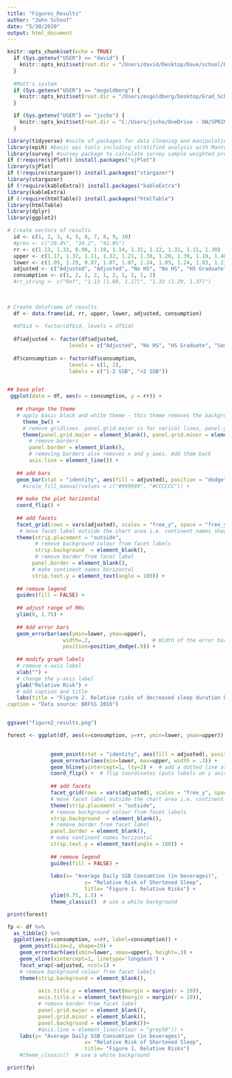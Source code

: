 ```yaml
---
title: "Figures_Results"
author: "John Schoof"
date: "5/30/2020"
output: html_document
---
```





```r
knitr::opts_chunk$set(echo = TRUE)
  if (Sys.getenv("USER") == "david") {
    knitr::opts_knit$set(root.dir = "/Users/david/Desktop/Dave/school/Epi 514/Final Project/Analysis/")
  }
  
  #Matt's system
  if (Sys.getenv("USER") == "msgoldberg") {
    knitr::opts_knit$set(root.dir = "/Users/msgoldberg/Desktop/Grad_School/Year_1/Q3/EPI514/SSB_Paper/")
  }

  if (Sys.getenv("USER") == "jscho") {
    knitr::opts_knit$set(root.dir = "C:/Users/jscho/OneDrive - UW/SPRING 2020-LAPTOP-7K6NFTGB/EPI 514/")
  }


```




```r

library(tidyverse) #suite of packages for data cleaning and manipulation
library(epiR) #basic epi tools including stratified analysis with Mantel Haenszel
library(survey) #survey package to calculate survey sample weighted prevalence
if (!require(sjPlot)) install.packages("sjPlot")
library(sjPlot)
if (!require(stargazer)) install.packages("stargazer")
library(stargazer)
if (!require(kableExtra)) install.packages("kableExtra")
library(kableExtra)
if (!require(htmlTable)) install.packages("htmlTable")
library(htmlTable)
library(dplyr)
library(ggplot2)
```




```r

# Create vectors of results
  id <- c(1, 2, 3, 4, 5, 6, 7, 8, 9, 10)  
  #prev <- c("29.4%", "34.2", "41.0%")
  rr <- c(1.13, 1.33, 0.98, 1.19, 1.14, 1.31, 1.12, 1.31, 1.11, 1.30)
  upper <- c(1.17, 1.37, 1.11, 1.32, 1.21, 1.38, 1.20, 1.39, 1.19, 1.40)
  lower <- c(1.09, 1.29, 0.87, 1.07, 1.07, 1.24, 1.05, 1.24, 1.03, 1.21)
  adjusted <- c("Adjusted", "Adjusted", "No HS", "No HS", "HS Graduate", "HS Graduate", "Some College", "Some College", "College Graduate", "College Graduate")
  consumption <- c(1, 2, 1, 2, 1, 2, 1, 2, 1, 2)
  #rr_string <- c("Ref", "1.13 (1.09, 1.17)", "1.33 (1.29, 1.37)")
  
  

# Create dataframe of results
  df <- data.frame(id, rr, upper, lower, adjusted, consumption)
  
  #df$id <- factor(df$id, levels = df$id)
  
  df$adjusted <- factor(df$adjusted, 
                    levels = c("Adjusted", "No HS", "HS Graduate", "Some College", "College Graduate"))
  
  df$consumption <- factor(df$consumption, 
                    levels = c(1, 2), 
                    labels = c("1-2 SSB", ">2 SSB"))



```



```r


## base plot
 ggplot(data = df, aes(x = consumption, y = rr)) +
   
   ## change the theme
   # apply basic black and white theme - this theme removes the background colour by default
     theme_bw() + 
     # remove gridlines. panel.grid.major is for verical lines, panel.grid.minor is for horizontal lines
     theme(panel.grid.major = element_blank(), panel.grid.minor = element_blank(),
       # remove borders
       panel.border = element_blank(),
       # removing borders also removes x and y axes. Add them back
       axis.line = element_line()) + 
   
   ## add bars
   geom_bar(stat = "identity", aes(fill = adjusted), position = "dodge") + 
     #scale_fill_manual(values = c("#999999", "#CCCCCC")) + 
   
   ## make the plot horizontal
   coord_flip() + 
   
   ## add facets 
   facet_grid(rows = vars(adjusted), scales = "free_y", space = "free_y", switch = "y") + 
    # move facet label outside the chart area i.e. continent names should be to the left of country names
   theme(strip.placement = "outside",
         # remove background colour from facet labels
         strip.background  = element_blank(),
         # remove border from facet label
        panel.border = element_blank(), 
        # make continent names horizontal
        strip.text.y = element_text(angle = 180)) + 
 
   ## remove legend
   guides(fill = FALSE) + 
  
   ## adjust range of RRs
   ylim(0, 1.75) +
   
   ## Add error bars
   geom_errorbar(aes(ymin=lower, ymax=upper),
                  width=.2,                    # Width of the error bars
                  position=position_dodge(.9)) +
  
   ## modify graph labels
   # remove x-axis label
   xlab("") +
   # change the y-axis label
   ylab("Relative Risk") + 
   # add caption and title
   labs(title = "Figure 2. Relative risks of decreased sleep duration by SSB consumption", 
caption = "Data source: BRFSS 2016")


ggsave("figure2_results.png")

```





```r


forest <- ggplot(df, aes(x=consumption, y=rr, ymin=lower, ymax=upper)) +
              

              geom_point(stat = "identity", aes(fill = adjusted), position = "dodge") + 
              geom_errorbar(aes(min=lower, max=upper, width = .3)) +
              geom_hline(yintercept=1, lty=2) +  # add a dotted line at x=1 after flip
              coord_flip() +  # flip coordinates (puts labels on y axis)
  
              ## add facets
              facet_grid(rows = vars(adjusted), scales = "free_y", space = "free_y", switch = "y") + 
              # move facet label outside the chart area i.e. continent names should be to the left of country names
              theme(strip.placement = "outside",
              # remove background colour from facet labels
              strip.background  = element_blank(),
              # remove border from facet label
              panel.border = element_blank(), 
              # make continent names horizontal
              strip.text.y = element_text(angle = 180)) + 
 
              ## remove legend
              guides(fill = FALSE) + 
              
              labs(x= "Average Daily SSB Consumtion (in beverages)",
                         y= "Relative Risk of Shortened Sleep",
                         title= "Figure 1. Relative Risks") +
              ylim(0.75, 1.5) +
              theme_classic()  # use a white background

print(forest)


```



```r

fp <- df %>%
  as_tibble() %>%
  ggplot(aes(y=consumption, x=rr, label=consumption)) +
    geom_point(size=2, shape=19) +
    geom_errorbarh(aes(xmin=lower, xmax=upper), height=.3) +
    geom_vline(xintercept=1, linetype='longdash') +
    facet_wrap(~adjusted, ncol=1) +
    # remove background colour from facet labels
    theme(strip.background = element_blank(),
          
          axis.title.y = element_text(margin = margin(r = 10)),
          axis.title.x = element_text(margin = margin(r = 10)),
          # remove border from facet label
          panel.grid.major = element_blank(),
          panel.grid.minor = element_blank(),
          panel.background = element_blank())+
          #axis.line = element_line(colour = "grey50")) + 
    labs(y= "Average Daily SSB Consumtion (in beverages)",
                         x= "Relative Risk of Shortened Sleep",
                         title= "Figure 1. Relative Risks") 
    #theme_classic()  # use a white background

print(fp)


```



